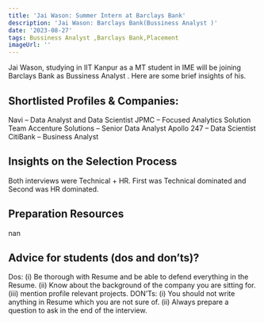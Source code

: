 ```yaml
---
title: 'Jai Wason: Summer Intern at Barclays Bank'
description: 'Jai Wason: Barclays Bank(Bussiness Analyst )'
date: '2023-08-27'
tags: Bussiness Analyst ,Barclays Bank,Placement
imageUrl: ''
---
```


Jai Wason, studying in IIT Kanpur as a MT  student in IME will be joining Barclays Bank as Bussiness Analyst . Here are some brief insights of his.

## Shortlisted Profiles & Companies:
Navi – Data Analyst and Data Scientist
JPMC – Focused Analytics Solution Team
Accenture Solutions – Senior Data Analyst
Apollo 247 – Data Scientist
CitiBank – Business Analyst

## Insights on the Selection Process
Both interviews were Technical + HR. First was Technical dominated and Second was HR
dominated.

##  Preparation Resources
nan

## Advice for students (dos and don’ts)? 
Dos: (i) Be thorough with Resume and be able to defend everything in the Resume.
(ii) Know about the background of the company you are sitting for.
(iii) mention profile relevant projects.
DON’Ts: (i) You should not write anything in Resume which you are not sure of.
(ii) Always prepare a question to ask in the end of the interview.

